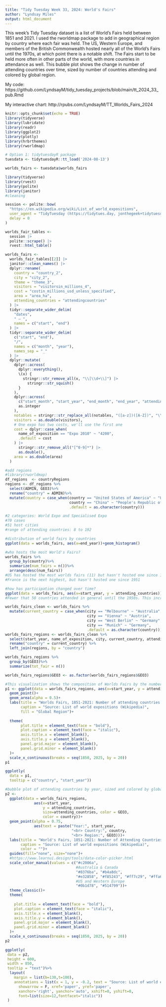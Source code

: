 ```yaml
---
title: "Tidy Tuesday Week 33, 2024: World's Fairs"
author: "Lyndsay Miles"
output: html_document
---
```

This week's Tidy Tuesday dataset is a list of World's Fairs held between 1851 and 2021. I used the rworldmap package to add in geographical region by country where each fair was held. The US, Western Europe, and members of the British Commonwealth hosted nearly all of the World's Fairs until the 1970s, at which point there is a notable shift. The Fairs start to be held more often in other parts of the world, with more countries in attendance as well. This bubble plot shows the change in number of attending countries over time, sized by number of countries attending and colored by global region.

My code: https://github.com/LyndsayM/tidy_tuesday_projects/blob/main/tt_2024_33_pub.Rmd

My interactive chart: http://rpubs.com/LyndsayM/TT_Worlds_Fairs_2024
```r
knitr::opts_chunk$set(echo = TRUE)
library(tidyverse)
library(lubridate)
library(readr)
library(ggplot2)
library(plotly)
library(hrbrthemes)
library(rworldmap)
```

```r
# Option 1: tidytuesdayR package 
tuesdata <- tidytuesdayR::tt_load('2024-08-13')

worlds_fairs <- tuesdata$worlds_fairs
```

```r
library(tidyverse)
library(rvest)
library(polite)
library(janitor)
#cleaning

session <- polite::bow(
  "https://en.wikipedia.org/wiki/List_of_world_expositions",
  user_agent = "TidyTuesday (https://tidytues.day, jonthegeek+tidytuesday@gmail.com)",
  delay = 0
)

worlds_fair_tables <- 
  session |> 
  polite::scrape() |> 
  rvest::html_table()

worlds_fairs <-
  worlds_fair_tables[[2]] |>
  janitor::clean_names() |>
  dplyr::rename(
    country = "country_2",
    city = "city_2",
    theme = "theme_3",
    visitors = "visitorsin_millions_4",
    cost = "costin_millions_usd_unless_specified",
    area = "area_ha",
    attending_countries = "attendingcountries"
  ) |> 
  tidyr::separate_wider_delim(
    "dates",
    " – ",
    names = c("start", "end")
  ) |> 
  tidyr::separate_wider_delim(
    c("start", "end"),
    "/",
    names = c("month", "year"),
    names_sep = "_"
  ) |> 
  dplyr::mutate(
    dplyr::across(
      dplyr::everything(),
      \(x) {
        stringr::str_remove_all(x, "\\[\\d+\\]") |> 
          stringr::str_squish()
      }
    ),
    dplyr::across(
      c("start_month", "start_year", "end_month", "end_year", "attending_countries"),
      as.integer
    ),
    notables = stringr::str_replace_all(notables, "([a-z])([A-Z])", "\\1, \\2"),
    visitors = as.double(visitors),
    # One expo has two costs, we'll use the first one
    cost = dplyr::case_when(
      name_of_exposition == "Expo 2010" ~ "4200",
      .default = cost
    ) |>
      stringr::str_remove_all("[^0-9]*") |>
      as.double(),
    area = as.double(area)
  )
```

```r
#add regions
#library(rworldmap)
df_regions  <- countryRegions
regions <- df_regions %>% 
  select(ADMIN, GEO3)%>%
  rename("country" = ADMIN)%>%
  mutate(country = case_when(country == "United States of America" ~ "United States",
                             country == "China" ~ "People's Republic of China",
                             .default = as.character(country)))
```

```r
#2 categories: World Expo and Specialised Expo
#70 cases
#51 host cities
#range of attending countries: 8 to 192

#distribution of world fairs by countries
ggplot(data = worlds_fairs, aes(x=end_year))+geom_histogram()
```

```r
#who hosts the most World's Fairs?
worlds_fairs %>% 
  group_by(country)%>% 
  summarize(num_fairs = n())%>%
  arrange(desc(num_fairs))
#US has hosted the most worlds fairs (11) but hasn't hosted one since 1984  
#France is the next highest, but hasn't hosted one since 1951

#how has participation changed over time?
ggplot(data = worlds_fairs, aes(x=start_year, y = attending_countries))+geom_point()
#Fewer that 50 countries attended in general until the 1950s. This increased in the 1960s, and since the late 1990s and on the number of countries in attendance is now over 100
```

```r
worlds_fairs_clean <- worlds_fairs %>% 
  mutate(current_country = case_when(city == "Melbourne" ~ "Australia",
                                     city == "Vienna" ~ "Austria",
                                     city == "West Berlin" ~ "Germany",
                                     city == "Munich" ~ "Germany",
                                     .default = as.character(country)))
worlds_fairs_regions <- worlds_fairs_clean %>% 
  select(start_year, name_of_exposition, city, current_country, attending_countries, visitors, category) %>% 
  rename("country" = current_country) %>% 
  left_join(regions, by = "country") 

worlds_fairs_regions %>% 
  group_by(GEO3)%>% 
  summarize(tot_fair = n())

worlds_fairs_regions$GEO3 <- as.factor(worlds_fairs_regions$GEO3)
```



```r
#This visualization shows the composition of Worlds Fairs by the number of attending countries by year and the geographic region where the Worlds Fair was held.
p1 <- ggplot(data = worlds_fairs_regions, aes(x=start_year, y = attending_countries, label = country, fill = GEO3))+
  geom_point()+
  geom_area(alpha = 0.5)+
  labs(title = "Worlds Fairs, 1851-2021: Number of attending countries by year and \n by geographic region of Fair location",
       caption = "Source: List of world expositions (Wikipedia)",
       fill = "Global Region")+
       
  theme(
       plot.title = element_text(face = "bold"),
       plot.caption = element_text(face = "italic"),
       axis.title.x = element_blank(),
       axis.title.y = element_blank(),
       panel.grid.major = element_blank(),
       panel.grid.minor = element_blank()
  )+
  scale_x_continuous(breaks = seq(1850, 2025, by = 20))
p1
```

```r
ggplotly(
  data = p1,
  tooltip = c("country", "start_year"))
```

```r
#bubble plot of attending countries by year, sized and colored by global region
p2 <- 
  ggplot(data = worlds_fairs_regions, 
             aes(x=start_year, 
                 y = attending_countries, 
                 size=attending_countries, color = GEO3,
                 color = country))+
  geom_point(alpha = 0.75,
             aes(text = paste("Year:", start_year,
                              "<br> Country:", country,
                              "<br> Region:", GEO3)))+
  labs(title = "World's Fairs, 1851-2021: Number of Attending Countries \nby Year and Region of Fair Location",
       caption = "Source: List of world expositions (Wikipedia)",
       color = "")+
  guides(fill="none", size="none")+
  #https://www.learnui.design/tools/data-color-picker.html
  scale_color_manual(values = c("#c2006a", 
                                #Australia & Canada
                                "#8376ba", "#b4a8dc", 
                                "#e32858", "#f85243", "#ff7c29", "#ffa600", 
                                #US and Western Europe
                                "#0b1d78", "#514799"))+
  theme_classic()+
  theme(
    
    plot.title = element_text(face = "bold"),
    plot.caption = element_text(face = "italic"),
    axis.title.x = element_blank(),
    axis.title.y = element_blank(),
    panel.grid.major = element_blank(),
    panel.grid.minor = element_blank()
  )+
  scale_x_continuous(breaks = seq(1850, 2025, by = 20))
p2
```

```r
ggplotly(
 data = p2,
 height = 600,
 width = 850,
 tooltip = "text")%>%
  layout(
    margin = list(b=130,t=100), 
    annotations = list(x = 1, y = -0.2, text = "Source: List of world expositions (Wikipedia)\nAuthor: Lyndsay Miles", 
      showarrow = F, xref='paper', yref='paper', 
      xanchor='right', yanchor='auto', xshift=0, yshift=0,
      font=list(size=12,fontfacet="italic"))
 )
```





